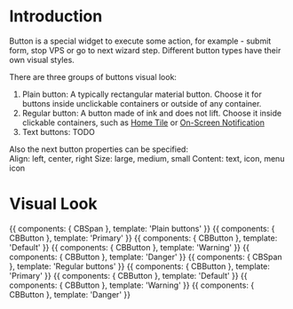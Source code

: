 
<Meta title="4 - Components/Basic/Button" component={CBButton} />

# Introduction

Button is a special widget to execute some action, for example - submit form, stop VPS or go to next  wizard step. Different button types have their own visual styles.

There are three groups of buttons visual look: 
1. Plain button: A typically rectangular material button. Choose it for buttons inside unclickable containers or outside of any container.
2. Regular button: A button made of ink and does not lift. Choose it inside clickable containers, such as [Home Tile](/ui-kit/views/tile/home) or [On-Screen Notification](/app-kit/common/notifications/visualization#on-screen-notifications)
3. Text buttons: TODO

Also the next button properties can be specified:   
 Align: left, center, right
 Size: large, medium, small
 Content: text, icon, menu icon

# Visual Look 
    
<Preview>
    <Story name="Plain">
        {{ 
        components: { CBSpan },                     
        template: '<CBSpan>Plain buttons</CBSpan>'
        }}
    </Story>
    <Story name="PlainPrimary">
        {{ 
        components: { CBButton },                     
        template: '<el-button type="primary" plain>Primary</el-button>'
        }}
    </Story>
    <Story name="PlainDefault">
        {{ 
        components: { CBButton },                     
        template: '<el-button type="default" plain>Default</el-button>'
        }}
    </Story>
    <Story name="PlainWarning">
        {{ 
        components: { CBButton },                     
        template: '<el-button type="warning" plain>Warning</el-button>'
        }}
    </Story>
    <Story name="PlainDanger">
        {{ 
        components: { CBButton },                     
        template: '<el-button type="danger" plain>Danger</el-button>'
        }}
    </Story>
</Preview>

<Preview>
    <Story name="Regular">
        {{ 
        components: { CBSpan },                     
        template: '<CBSpan>Regular buttons</CBSpan>'
        }}
    </Story> 
    <Story name="RegularPrimary">
        {{ 
        components: { CBButton },                     
        template: '<el-button type="primary">Primary</el-button>'
        }}
    </Story>
    <Story name="RegularDefault">
        {{ 
        components: { CBButton },                     
        template: '<el-button type="default">Default</el-button>'
        }}
    </Story>
    <Story name="RegularWarning">
        {{ 
            components: { CBButton },                     
            template: '<el-button type="warning">Warning</el-button>'
            }}
    </Story>
    <Story name="RegularDanger">
        {{ 
            components: { CBButton },                     
            template: '<el-button type="danger">Danger</el-button>'
        }}
    </Story>
</Preview>
